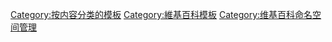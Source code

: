 {{template category}}
{{Commonscat|Commons templates by namespace}}

[[Category:按内容分类的模板|Category:按内容分类的模板]]
[[Category:維基百科模板|Category:維基百科模板]]
[[Category:维基百科命名空间管理|Category:维基百科命名空间管理]]